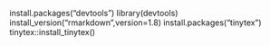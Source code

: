 install.packages("devtools")
library(devtools)
install_version("rmarkdown",version=1.8)
install.packages("tinytex")
tinytex::install_tinytex()